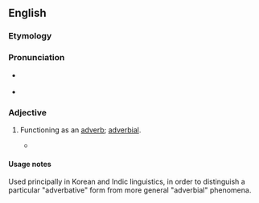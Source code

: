 ==English==

===Etymology===
{{suffix|en|adverb|ative}}

===Pronunciation===
* {{a|GenAm}} {{IPA|/ædˈvɝbətɪv/|lang=en}}
* {{a|RP}} {{IPA|/ədˈvɜːbətɪv/|lang=en}}

===Adjective===
{{en-adj|-}}

# {{lb|en|grammar}} Functioning as an [[adverb]]; [[adverbial]].
#* {{quote-text|lang=en|year=2002|author=Ross King et al.|title=Continuing Korean|page=211|passage="Verbs have an '''adverbative''' form made by attaching -게 to the base."}}

====Usage notes====
Used principally in Korean and Indic linguistics, in order to distinguish a particular "adverbative" form from more general "adverbial" phenomena.